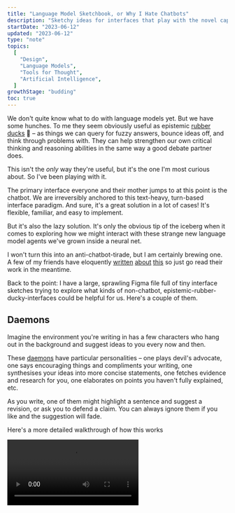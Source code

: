```yaml
---
title: "Language Model Sketchbook, or Why I Hate Chatbots"
description: "Sketchy ideas for interfaces that play with the novel capabilities of language models"
startDate: "2023-06-12"
updated: "2023-06-12"
type: "note"
topics:
  [
    "Design",
    "Language Models",
    "Tools for Thought",
    "Artificial Intelligence",
  ]
growthStage: "budding"
toc: true
---
```



<IntroParagraph>We don't quite know what to do with language models yet. But we have some hunches. To me they seem obviously useful as epistemic [rubber ducks](https://en.wikipedia.org/wiki/Rubber_duck_debugging) <span role="img">🐥</span> – as things we can query for fuzzy answers, bounce ideas off, and think through problems with. They can help strengthen our own critical thinking and reasoning abilities in the same way a good debate partner does.</IntroParagraph>

This isn't the _only_ way they're useful, but it's the one I'm most curious about. So I've been playing with it.

The primary interface everyone and their mother jumps to at this point is the chatbot. We are irreversibly anchored to this text-heavy, turn-based interface paradigm. And sure, it's a great solution in a lot of cases! It's flexible, familiar, and easy to implement.

But it's also the lazy solution. It's only the obvious tip of the iceberg when it comes to exploring how we might interact with these strange new language model agents we've grown inside a neural net.

<BasicImage
  framed
  margin="var(--space-s) auto"
  width="600px"
  src="/images/posts/lm-sketchbook/chatbot-iceberg.jpg"
  alt="An iceberg where chatbots are only the tip"
/>

I won't turn this into an anti-chatbot-tirade, but I am certainly brewing one. A few of my friends have eloquently [written](https://wattenberger.com/thoughts/boo-chatbots) [about](https://www.youtube.com/watch?v=rd-J3hmycQs) [this](https://austinhenley.com/blog/naturallanguageui.html) so just go read their work in the meantime.

Back to the point: I have a large, sprawling Figma file full of tiny interface sketches trying to explore what kinds of non-chatbot, epistemic-rubber-ducky-interfaces could be helpful for us. Here's a couple of them.

## Daemons

Imagine the environment you're writing in has a few characters who hang out in the background and suggest ideas to you every now and then.

These [daemons](https://en.wikipedia.org/wiki/Daimon) have particular personalities – one plays devil's advocate, one says encouraging things and compliments your writing, one synthesises your ideas into more concise statements, one fetches evidence and research for you, one elaborates on points you haven't fully explained, etc.

As you write, one of them might highlight a sentence and suggest a revision, or ask you to defend a claim. You can always ignore them if you like and the suggestion will fade.

Here's a more detailed walkthrough of how this works

<Video src="https://www.youtube.com/embed/oDuVAczLqTk?vq=hd720" />

<Spacer size="small"/>

<BasicImage
  framed
  margin="var(--space-xs) auto"
  width="950px"
  src="/images/posts/lm-sketchbook/daemon_1.jpg"
  alt="Screenshot of the daemons prototype"
/>

<BasicImage
  framed
  margin="var(--space-xs) auto"
  width="950px"
  src="/images/posts/lm-sketchbook/daemon_2.jpg"
  alt="Screenshot of the daemons prototype"
/>

<BasicImage
  framed
  margin="var(--space-xs) auto"
  width="950px"
  src="/images/posts/lm-sketchbook/daemon_3.jpg"
  alt="Screenshot of the daemons prototype"
/>

<BasicImage
  framed
  margin="var(--space-xs) auto"
  width="950px"
  src="/images/posts/lm-sketchbook/daemon_4.jpg"
  alt="Screenshot of the daemons prototype"
/>

<BasicImage
  framed
  margin="var(--space-xs) auto"
  width="950px"
  src="/images/posts/lm-sketchbook/daemon_5.jpg"
  alt="Screenshot of the daemons prototype"
/>

<BasicImage
  framed
  margin="var(--space-xs) auto"
  width="950px"
  src="/images/posts/lm-sketchbook/daemon_6.jpg"
  alt="Screenshot of the daemons prototype"
/>

<Spacer size="small"/>

## Branches

A lot of what we think of as “understanding an issue” often comes down to “What caused this?” and “What are the consequences of this?”. Or put another way, “Why did this happen?” and “What's likely to happen next?”

We usually get to the bottom of these questions through a mix of research and sitting alone trying to think hard about the issue at hand.

It seems plausible language models would be good helpers in this department. They have plenty of latent knowledge and I've found they're quite good at suggesting reasonable cause-and-effect chains. As long as you double-check its suggestions and don't take them as gospel.

This concept is centered around exploring these cause/consequence chains

<Video src="https://www.youtube.com/embed/otxgVcyQNdU?vq=hd720" />

<Spacer size="small"/>

<BasicImage
  framed
  margin="var(--space-xs) auto"
  width="950px"
  src="/images/posts/lm-sketchbook/branches_1.jpg"
  alt="Screenshot of the branches prototype"
/>

<BasicImage
  framed
  margin="var(--space-xs) auto"
  width="950px"
  src="/images/posts/lm-sketchbook/branches_2.jpg"
  alt="Screenshot of the branches prototype"
/>

<BasicImage
  framed
  margin="var(--space-xs) auto"
  width="950px"
  src="/images/posts/lm-sketchbook/branches_3.jpg"
  alt="Screenshot of the branches prototype"
/>

<Spacer size="small"/>

## Epi

While I love interfaces with a tightly-scoped and specific purpose, there's clearly some opportunity for a more general-purpose reasoning assistant with LMs. Specifically for folks doing research and non-fiction writing.

Models can help in a bunch of small ways – rephrasing sentences, offering critiques of ideas, helping to find evidence for claims, generating possible research questions, and pointing out our assumptions.

Epi uses the familiar right-click context menu to make these moves available in a simple writing context.

<Video src="https://www.youtube.com/embed/8XpIPbhgq0M?vq=hd720" />

<Spacer size="small"/>

<BasicImage
  framed
  margin="var(--space-xs) auto"
  width="950px"
  src="/images/posts/lm-sketchbook/epi_1.jpg"
  alt="Screenshot of the epi prototype"
/>

<BasicImage
  framed
  margin="var(--space-xs) auto"
  width="950px"
  src="/images/posts/lm-sketchbook/epi_2.jpg"
  alt="Screenshot of the epi prototype"
/>

<BasicImage
  framed
  margin="var(--space-xs) auto"
  width="950px"
  src="/images/posts/lm-sketchbook/epi_3.jpg"
  alt="Screenshot of the epi prototype"
/>

<BasicImage
  framed
  margin="var(--space-xs) auto"
  width="950px"
  src="/images/posts/lm-sketchbook/epi_4.jpg"
  alt="Screenshot of the epi prototype"
/>

<BasicImage
  framed
  margin="var(--space-xs) auto"
  width="950px"
  src="/images/posts/lm-sketchbook/epi_5.jpg"
  alt="Screenshot of the epi prototype"
/>

<BasicImage
  framed
  margin="var(--space-xs) auto"
  width="950px"
  src="/images/posts/lm-sketchbook/epi_6.jpg"
  alt="Screenshot of the epi prototype"
/>

<BasicImage
  framed
  margin="var(--space-xs) auto"
  width="950px"
  src="/images/posts/lm-sketchbook/epi_7.jpg"
  alt="Screenshot of the epi prototype"
/>

---

I'm still building out this collection. More to come.

{/* Magnet

Embeddings feel like the dark horse in this whole generative AI hype cycle.

Sixer

This is based off Edward de Bono's famous [Six Thinking Hats]() technique. You take a problem you're facing and look at it through a series of lenses. Or in this case, while wearing one of many different hats.

There are – unsurprisingly – six hats:

- White for considering what information you currently know
- Red for emotional hunches, feelings, and intuitions
- Green for creative possibilities and exploring alternatives
- Yellow for optimistic positivity
- Black for pessimism, caution, and considering risks
- Blue for meta-analysis: are you approaching the problem the right way?

Using language models to help fill out some of the answers within a well-defined framework

Invenntion */}


